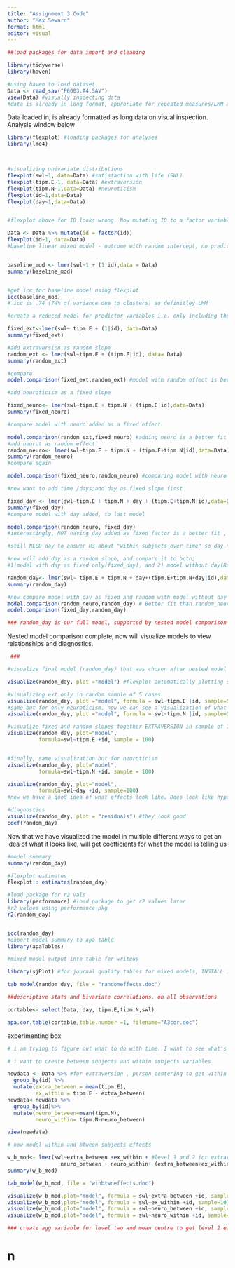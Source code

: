 ```yaml
---
title: "Assignment 3 Code"
author: "Max Seward"
format: html
editor: visual
---
```


```r
##load packages for data import and cleaning

library(tidyverse)
library(haven)

#using haven to load dataset 
Data <- read_sav("P6003.A4.SAV")
view(Data) #visually inspecting data 
#data is already in long format, approriate for repeated measures/LMM analysis
```

Data loaded in, is already formatted as long data on visual inspection. Analysis window below

```r
library(flexplot) #loading packages for analyses
library(lme4)



#visualizing univariate distributions
flexplot(swl~1, data=Data) #satisfaction with life (SWL)
flexplot(tipm.E~1, data=Data) #extraversion
flexplot(tipm.N~1,data=Data) #neuroticism 
flexplot(id~1,data=Data) 
flexplot(day~1,data=Data)


#flexplot above for ID looks wrong. Now mutating ID to a factor variable so that it is not interpreted as continious numerical variable by flexplot / lmer

Data <- Data %>% mutate(id = factor(id))
flexplot(id~1, data=Data)
#baseline linear mixed model - outcome with random intercept, no predictors using lme4


baseline_mod <- lmer(swl~1 + (1|id),data = Data)
summary(baseline_mod)


#get icc for baseline model using flexplot
icc(baseline_mod)
# icc is .74 (74% of variance due to clusters) so definitley LMM 

#create a reduced model for predictor variables i.e. only including them as fixed effects - series of nested models starts here 

fixed_ext<-lmer(swl~ tipm.E + (1|id), data=Data)
summary(fixed_ext)

#add extraversion as random slope
random_ext <- lmer(swl~tipm.E + (tipm.E|id), data= Data)
summary(random_ext)

#compare
model.comparison(fixed_ext,random_ext) #model with random effect is better fit

#add neuroticism as a fixed slope

fixed_neuro<- lmer(swl~tipm.E + tipm.N + (tipm.E|id),data=Data)
summary(fixed_neuro)

#compare model with neuro added as a fixed effect

model.comparison(random_ext,fixed_neuro) #adding neuro is a better fit 
#add neurot as random effect
random_neuro<- lmer(swl~tipm.E + tipm.N + (tipm.E+tipm.N|id),data=Data)
summary(random_neuro)
#compare again

model.comparison(fixed_neuro,random_neuro) #comparing model with neuro as fixed and random vs only fixed - model with neuro as fixed and random is better fit by coefficients

#now want to add time /days;add day as fixed slope first

fixed_day <- lmer(swl~tipm.E + tipm.N + day + (tipm.E+tipm.N|id),data=Data)
summary(fixed_day)
#compare model with day added, to last model 

model.comparison(random_neuro, fixed_day)
#interestingly, NOT having day added as fixed factor is a better fit , try adding as only a random slope- tricky: aic, bic and bayes are all closer than usual

#still NEED day to answer H3 about "within subjects over time" so day needs to be in the model. Moving on :

#now will add day as a random slope, and compare it to both; 
#1)model with day as fixed only(fixed_day), and 2) model without day(Random_neuro)

random_day<- lmer(swl~ tipm.E + tipm.N + day+(tipm.E+tipm.N+day|id),data=Data)
summary(random_day)

#now compare model with day as fized and random with model without day as slopes
model.comparison(random_neuro,random_day) # Better fit than random_neuro once day is added as both fixed and random slope 
model.comparison(fixed_day,random_day)

### random_day is our full model, supported by nested model comparison


```

Nested model comparison complete, now will visualize models to view relationships and diagnostics.

```r


 ###

#visualize final model (random_day) that was chosen after nested model comparison

visualize(random_day, plot ="model") #flexplot automatically plotting strongest predictor and binning by second predictor, showing fixed and random slop for extra version

#visualizing ext only in random sample of 5 cases
visualize(random_day, plot ="model", formula = swl~tipm.E |id, sample=5)
#same but for only neuroticism, now we can see a visualization of what fixed effect for neuroticism is, outside of the estimates which tell us it's negative
visualize(random_day, plot ="model", formula = swl~tipm.N |id, sample=5)

#visualize fixed and random slopes together EXTRAVERSION in sample of 100 cases: color lines are random slopes for each ID, black line is fixe effect
visualize(random_day, plot="model",
          formula=swl~tipm.E +id, sample = 100)


#finally, same visualization but for neuroticism
visualize(random_day, plot="model",
          formula=swl~tipm.N +id, sample = 100)

visualize(random_day, plot="model",
          formula=swl~day +id, sample=100)
#now we have a good idea of what effects look like. Does look like hypothesis 1 and 2 are confirmed. Ext + assciated with swl, neurot is negatively associated.#will continue with summary and esitmates to get values for these relationships 

#diagnostics 
visualize(random_day, plot = "residuals") #they look good
coef(random_day)

```

Now that we have visualized the model in multiple different ways to get an idea of what it looks like, will get coefficients for what the model is telling us

```r
#model summary
summary(random_day)

#flexplot estimates
flexplot:: estimates(random_day)

#load package for r2 vals
library(performance) #load package to get r2 values later
#r2 values using performance pkg
r2(random_day)


icc(random_day)
#export model summary to apa table
library(apaTables)

#mixed model output into table for writeup

library(sjPlot) #for journal quality tables for mixed models, INSTALL if needed

tab_model(random_day, file = "randomeffects.doc")

##descriptive stats and bivariate correlations. on all observations 

cortable<- select(Data, day, tipm.E,tipm.N,swl)

apa.cor.table(cortable,table.number =1, filename="A3cor.doc")

```

experimenting box

```r
# i am trying to figure out what to do with time. I want to see what's happening over time

# i want to create between subjects and within subjects variables 

newdata <- Data %>% #for extraversion , person centering to get within subjects effect
  group_by(id) %>%
  mutate(extra_between = mean(tipm.E),
         ex_within = tipm.E - extra_between)
newdata<-newdata %>%
  group_by(id)%>%
  mutate(neuro_between=mean(tipm.N),
         neuro_within= tipm.N-neuro_between)

view(newdata)

# now model within and btween subjects effects

w_b_mod<- lmer(swl~extra_between +ex_within + #level 1 and 2 for extraversion
                 neuro_between + neuro_within+ (extra_between+ex_within+neuro_between+ neuro_within|id),data=newdata) #level 1 and 2 for neuro, adding all as random slopes because we know they vary within people 
summary(w_b_mod)

tab_model(w_b_mod, file = "winbtwneffects.doc")

visualize(w_b_mod,plot="model", formula = swl~extra_between +id, sample=10)
visualize(w_b_mod,plot="model", formula = swl~ex_within +id, sample=10)
visualize(w_b_mod,plot="model", formula = swl~neuro_between +id, sample=10)
visualize(w_b_mod,plot="model", formula = swl~neuro_within +id, sample=10)

### create agg variable for level two and mean centre to get level 2 effects 

```

# n
